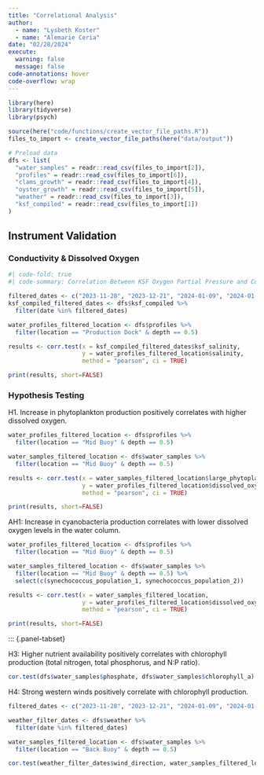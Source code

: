 ```yaml
---
title: "Correlational Analysis"
author: 
  - name: "Lysbeth Koster"
  - name: "Alemarie Ceria"
date: "02/28/2024"
execute: 
  warning: false
  message: false
code-annotations: hover
code-overflow: wrap
---
```


```r
library(here)
library(tidyverse)
library(psych)
```

```r
source(here("code/functions/create_vector_file_paths.R"))
files_to_import <- create_vector_file_paths(here("data/output"))

# Preload data
dfs <- list(
  "water_samples" = readr::read_csv(files_to_import[2]),
  "profiles" = readr::read_csv(files_to_import[6]),
  "clams_growth" = readr::read_csv(files_to_import[4]),
  "oyster_growth" = readr::read_csv(files_to_import[5]),
  "weather" = readr::read_csv(files_to_import[3]),
  "ksf_compiled" = readr::read_csv(files_to_import[1])
)
```

## Instrument Validation 

### Conductivity & Dissolved Oxygen <br>

```r
#| code-fold: true
#| code-summary: Correlation Between KSF Oxygen Partial Pressure and Collected Dissolved Oxygen on Specific Days at a 0.5 Depth at the Production Dock

filtered_dates <- c("2023-11-28", "2023-12-21", "2024-01-09", "2024-01-30", "2024-02-20") 
ksf_compiled_filtered_dates <- dfs$ksf_compiled %>% 
  filter(date %in% filtered_dates) 

water_profiles_filtered_location <- dfs$profiles %>% 
  filter(location == "Production Dock" & depth == 0.5)

results <- corr.test(x = ksf_compiled_filtered_dates$ksf_salinity, 
                     y = water_profiles_filtered_location$salinity,
                     method = "pearson", ci = TRUE)

print(results, short=FALSE)
```

### Hypothesis Testing 
H1. Increase in phytoplankton production positively correlates with higher dissolved oxygen.
```r
water_profiles_filtered_location <- dfs$profiles %>% 
  filter(location == "Mid Buoy" & depth == 0.5)

water_samples_filtered_location <- dfs$water_samples %>% 
  filter(location == "Mid Buoy" & depth == 0.5)

results <- corr.test(x = water_samples_filtered_location$large_phytoplankton, 
                     y = water_profiles_filtered_location$dissolved_oxygen,
                     method = "pearson", ci = TRUE)

print(results, short=FALSE)
```

AH1: Increase in cyanobacteria production correlates with lower dissolved oxygen levels in the water column.
```r
water_profiles_filtered_location <- dfs$profiles %>% 
  filter(location == "Mid Buoy" & depth == 0.5)

water_samples_filtered_location <- dfs$water_samples %>% 
  filter(location == "Mid Buoy" & depth == 0.5) %>% 
  select(c(synechococcus_population_1, synechococcus_population_2))

results <- corr.test(x = water_samples_filtered_location, 
                     y = water_profiles_filtered_location$dissolved_oxygen,
                     method = "pearson", ci = TRUE)

print(results, short=FALSE)
```
::: {.panel-tabset}

H3: Higher nutrient availability positively correlates with chlorophyll production (total nitrogen, total phosphorus, and N:P ratio).
```r
cor.test(dfs$water_samples$phosphate, dfs$water_samples$chlorophyll_a)
```

H4: Strong western winds positively correlate with chlorophyll production.
```r
filtered_dates <- c("2023-11-28", "2023-12-21", "2024-01-09", "2024-01-30", "2024-02-20")

weather_filter_dates <- dfs$weather %>% 
  filter(date %in% filtered_dates) 

water_samples_filtered_location <- dfs$water_samples %>% 
  filter(location == "Back Buoy" & depth == 0.5)

cor.test(weather_filter_dates$wind_direction, water_samples_filtered_location$chlorophyll_a)
```

